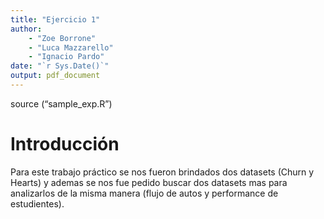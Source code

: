 ```yaml
---
title: "Ejercicio 1"
author: 
    - "Zoe Borrone"
    - "Luca Mazzarello"
    - "Ignacio Pardo"
date: "`r Sys.Date()`"
output: pdf_document
---
```

source ("sample_exp.R")

# Introducción
Para este trabajo práctico se nos fueron brindados dos datasets (Churn y Hearts) y ademas se nos fue pedido buscar dos datasets mas para analizarlos de la misma manera (flujo de autos y performance de estudientes). 

# 
